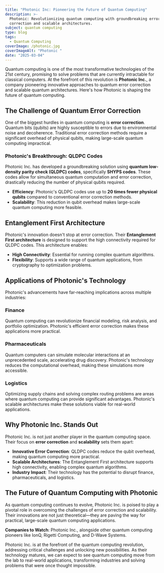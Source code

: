 ```yaml
---
title: "Photonic Inc: Pioneering the Future of Quantum Computing"
description: >-
  Photonic: Revolutionizing quantum computing with groundbreaking error
  correction and scalable architectures.
subject: quantum computing
type: blog
tags:
  - Quantum Computing
coverImage: /photonic.jpg
coverImageAlt: "Photonic "
date: "2025-03-04"
---
```


Quantum computing is one of the most transformative technologies of the 21st century, promising to solve problems that are currently intractable for classical computers. At the forefront of this revolution is **Photonic Inc.**, a company pioneering innovative approaches to quantum error correction and scalable quantum architectures. Here's how Photonic is shaping the future of quantum computing.

## **The Challenge of Quantum Error Correction**

One of the biggest hurdles in quantum computing is **error correction**. Quantum bits (qubits) are highly susceptible to errors due to environmental noise and decoherence. Traditional error correction methods require a significant overhead of physical qubits, making large-scale quantum computing impractical.

### **Photonic's Breakthrough: QLDPC Codes**

Photonic Inc. has developed a groundbreaking solution using **quantum low-density parity check (QLDPC) codes**, specifically **SHYPS codes**. These codes allow for simultaneous quantum computation and error correction, drastically reducing the number of physical qubits required.

- **Efficiency**: Photonic's QLDPC codes use up to **20 times fewer physical qubits** compared to conventional error correction methods.
- **Scalability**: This reduction in qubit overhead makes large-scale quantum computing more feasible.

## **Entanglement First Architecture**

Photonic's innovation doesn't stop at error correction. Their **Entanglement First architecture** is designed to support the high connectivity required for QLDPC codes. This architecture enables:

- **High Connectivity**: Essential for running complex quantum algorithms.
- **Flexibility**: Supports a wide range of quantum applications, from cryptography to optimization problems.

## **Applications of Photonic's Technology**

Photonic's advancements have far-reaching implications across multiple industries:

### **Finance**

Quantum computing can revolutionize financial modeling, risk analysis, and portfolio optimization. Photonic's efficient error correction makes these applications more practical.

### **Pharmaceuticals**

Quantum computers can simulate molecular interactions at an unprecedented scale, accelerating drug discovery. Photonic's technology reduces the computational overhead, making these simulations more accessible.

### **Logistics**

Optimizing supply chains and solving complex routing problems are areas where quantum computing can provide significant advantages. Photonic's scalable architectures make these solutions viable for real-world applications.

## **Why Photonic Inc. Stands Out**

Photonic Inc. is not just another player in the quantum computing space. Their focus on **error correction** and **scalability** sets them apart:

- **Innovative Error Correction**: QLDPC codes reduce the qubit overhead, making quantum computing more practical.
- **Scalable Architectures**: The Entanglement First architecture supports high connectivity, enabling complex quantum algorithms.
- **Industry Impact**: Their technology has the potential to disrupt finance, pharmaceuticals, and logistics.

## **The Future of Quantum Computing with Photonic**

As quantum computing continues to evolve, Photonic Inc. is poised to play a pivotal role in overcoming the challenges of error correction and scalability. Their innovations are not just theoretical—they are paving the way for practical, large-scale quantum computing applications.

**Companies to Watch**: Photonic Inc., alongside other quantum computing pioneers like IonQ, Rigetti Computing, and D-Wave Systems.

Photonic Inc. is at the forefront of the quantum computing revolution, addressing critical challenges and unlocking new possibilities. As their technology matures, we can expect to see quantum computing move from the lab to real-world applications, transforming industries and solving problems that were once thought impossible.
